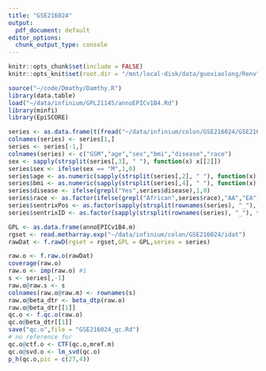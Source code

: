 ```yaml
---
title: "GSE216024"
output:
  pdf_document: default
editor_options: 
  chunk_output_type: console
---
```


```r
knitr::opts_chunk$set(include = FALSE)
knitr::opts_knit$set(root.dir = "/mnt/local-disk/data/guoxiaolong/Renv")
```

```r
source("~/code/Dmathy/Damthy.R")
library(data.table)
load("~/data/infinium/GPL21145/annoEPICv1B4.Rd")
library(minfi)
library(EpiSCORE)
```

```r
series <- as.data.frame(t(fread("~/data/infinium/colon/GSE216024/GSE216024_series_matrix.txt",sep = "\t",header = T)))
colnames(series) <- series[1,]
series <- series[-1,]
colnames(series) <- c("GSM","age","sex","bmi","disease","race")
sex <- sapply(strsplit(series[,3], " "), function(x) x[[2]])
series$sex <- ifelse(sex == "M",1,0)
series$age <- as.numeric(sapply(strsplit(series[,2], " "), function(x) x[[2]]))
series$bmi <- as.numeric(sapply(strsplit(series[,4], " "), function(x) x[[2]]))
series$disease <- ifelse(grepl("Yes",series$disease),1,0)
series$race <- as.factor(ifelse(grepl("African",series$race),"AA","EA"))
series$sentrixPos <- as.factor(sapply(strsplit(rownames(series), "_"), function(x) x[[2]]))
series$sentrixID <- as.factor(sapply(strsplit(rownames(series), "_"), function(x) x[[1]]))
```

```r

GPL <- as.data.frame(annoEPICv1B4.m)
rgset <- read.metharray.exp("~/data/infinium/colon/GSE216024/idat")
rawDat <- f.rawD(rgset = rgset,GPL = GPL,series = series)
```

```r
raw.o <- f.raw.o(rawDat)
coverage(raw.o)
raw.o <- imp(raw.o) #1
s <- series[,-1]
raw.o@raw.s <- s
colnames(raw.o@raw.m) <- rownames(s)
raw.o@beta_dtr <- beta_dtp(raw.o)
raw.o@beta_dtr[[1]]
qc.o <- f.qc.o(raw.o)
qc.o@beta_dtr[[1]]
save("qc.o",file = "GSE216024_qc.Rd")
# no reference for 
qc.o@ctf.o <- CTF(qc.o,mref.m)
qc.o@svd.o <- lm_svd(qc.o)
p_h(qc.o,pic = c(27,4))
```
